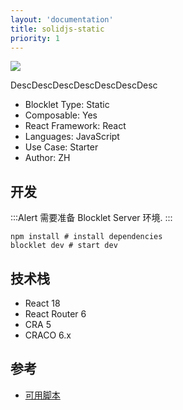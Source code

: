 ```yaml
---
layout: 'documentation'
title: solidjs-static
priority: 1
---
```


![](./images/solidjs-static.png)

DescDescDescDescDescDescDesc

- Blocklet Type: Static
- Composable: Yes
- React	Framework: React
- Languages: JavaScript	
- Use Case: Starter
- Author: ZH				

## 开发

:::Alert
需要准备 Blocklet Server 环境.
:::

```shell
npm install # install dependencies
blocklet dev # start dev
```


## 技术栈

- React 18
- React Router 6
- CRA 5
- CRACO 6.x

## 参考

- [可用脚本](/available-scripts)
